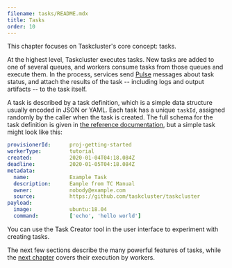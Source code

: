 ```yaml
---
filename: tasks/README.mdx
title: Tasks
order: 10
---
```


This chapter focuses on Taskcluster's core concept: tasks.

At the highest level, Taskcluster executes tasks. New tasks are added to one of
several queues, and workers consume tasks from those queues and execute them.
In the process, services send [Pulse](/docs/manual/design/apis/pulse) messages
about task status, and attach the results of the task -- including logs and
output artifacts -- to the task itself.

A task is described by a task definition, which is a simple data structure
usually encoded in JSON or YAML.  Each task has a unique `taskId`, assigned
randomly by the caller when the task is created.  The full schema for the task
definition is given in [the reference
documentation](/docs/reference/platform/queue/task-schema), but a
simple task might look like this:

```yaml
provisionerId:      proj-getting-started
workerType:         tutorial
created:            2020-01-04T04:18.084Z
deadline:           2020-01-05T04:18.084Z
metadata:
  name:             Example Task
  description:      Eample from TC Manual
  owner:            nobody@example.com
  source:           https://github.com/taskcluster/taskcluster
payload:
  image:            ubuntu:18.04
  command:          ['echo', 'hello world']
```

You can use the Task Creator tool in the user interface to experiment with
creating tasks.

The next few sections describe the many powerful features of tasks, while the
[next chapter](/docs/manual/task-execution) covers their execution by workers.
